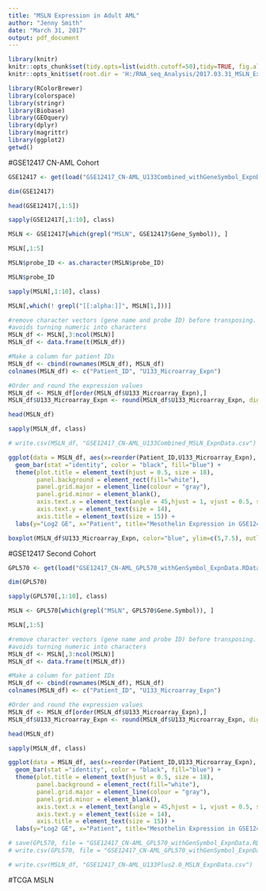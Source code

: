 ```yaml
---
title: "MSLN Expression in Adult AML"
author: "Jenny Smith"
date: "March 31, 2017"
output: pdf_document
---
```



```r
library(knitr)
knitr::opts_chunk$set(tidy.opts=list(width.cutoff=50),tidy=TRUE, fig.align='center')
knitr::opts_knit$set(root.dir = 'H:/RNA_seq_Analysis/2017.03.31_MSLN_Expression_inAdultAML/')
```


```r
library(RColorBrewer)
library(colorspace)
library(stringr)
library(Biobase)
library(GEOquery)
library(dplyr)
library(magrittr)
library(ggplot2)
getwd()
```


#GSE12417 CN-AML Cohort
```r
GSE12417 <- get(load("GSE12417_CN-AML_U133Combined_withGeneSymbol_ExpnData.RData"))
```

```r
dim(GSE12417)
```


```r
head(GSE12417[,1:5])
```

```r
sapply(GSE12417[,1:10], class)
```


```r
MSLN <- GSE12417[which(grepl("MSLN", GSE12417$Gene_Symbol)), ]

MSLN[,1:5]
```

```r
MSLN$probe_ID <- as.character(MSLN$probe_ID)
```

```r
MSLN$probe_ID
```

```r
sapply(MSLN[,1:10], class)
```


```r

MSLN[,which(! grepl("[[:alpha:]]", MSLN[1,]))]

```



```r
#remove character vectors (gene name and probe ID) before transposing. 
#avoids turning numeric into characters
MSLN_df <- MSLN[,3:ncol(MSLN)]
MSLN_df <- data.frame(t(MSLN_df))

#Make a column for patient IDs
MSLN_df <- cbind(rownames(MSLN_df), MSLN_df)
colnames(MSLN_df) <- c("Patient_ID", "U133_Microarray_Expn")

#Order and round the expression values
MSLN_df <- MSLN_df[order(MSLN_df$U133_Microarray_Expn),]
MSLN_df$U133_Microarray_Expn <- round(MSLN_df$U133_Microarray_Expn, digits = 4)
```

```r
head(MSLN_df)
```


```r
sapply(MSLN_df, class)
```

```r
# write.csv(MSLN_df, "GSE12417_CN-AML_U133Combined_MSLN_ExpnData.csv")
```

```r
ggplot(data = MSLN_df, aes(x=reorder(Patient_ID,U133_Microarray_Expn), y=U133_Microarray_Expn)) +
  geom_bar(stat ="identity", color = "black", fill="blue") + 
  theme(plot.title = element_text(hjust = 0.5, size = 18), 
        panel.background = element_rect(fill="white"), 
        panel.grid.major = element_line(colour = "gray"), 
        panel.grid.minor = element_blank(),
        axis.text.x = element_text(angle = 45,hjust = 1, vjust = 0.5, size = 3), 
        axis.text.y = element_text(size = 14),
        axis.title = element_text(size = 15)) + 
  labs(y="Log2 GE", x="Patient", title="Mesothelin Expression in GSE12417 CN-AML Cohort 1")

```



```r
boxplot(MSLN_df$U133_Microarray_Expn, color="blue", ylim=c(5,7.5), outline=FALSE ) #verrrry small 
```



#GSE12417 Second Cohort

```r
GPL570 <- get(load("GSE12417_CN-AML_GPL570_withGenSymbol_ExpnData.RData"))
```

```r
dim(GPL570)
```

```r
sapply(GPL570[,1:10], class)
```


```r
MSLN <- GPL570[which(grepl("MSLN", GPL570$Gene.Symbol)), ]

MSLN[,1:5]
```


```r
#remove character vectors (gene name and probe ID) before transposing. 
#avoids turning numeric into characters
MSLN_df <- MSLN[,3:ncol(MSLN)]
MSLN_df <- data.frame(t(MSLN_df))

#Make a column for patient IDs
MSLN_df <- cbind(rownames(MSLN_df), MSLN_df)
colnames(MSLN_df) <- c("Patient_ID", "U133_Microarray_Expn")

#Order and round the expression values
MSLN_df <- MSLN_df[order(MSLN_df$U133_Microarray_Expn),]
MSLN_df$U133_Microarray_Expn <- round(MSLN_df$U133_Microarray_Expn, digits = 4)
```

```r
head(MSLN_df)
```

```r
sapply(MSLN_df, class)
```


```r
ggplot(data = MSLN_df, aes(x=reorder(Patient_ID,U133_Microarray_Expn), y=U133_Microarray_Expn)) +
  geom_bar(stat ="identity", color = "black", fill="blue") + 
  theme(plot.title = element_text(hjust = 0.5, size = 18), 
        panel.background = element_rect(fill="white"), 
        panel.grid.major = element_line(colour = "gray"), 
        panel.grid.minor = element_blank(),
        axis.text.x = element_text(angle = 45,hjust = 1, vjust = 0.5, size = 3), 
        axis.text.y = element_text(size = 14),
        axis.title = element_text(size = 15)) + 
  labs(y="Log2 GE", x="Patient", title="Mesothelin Expression in GSE12417 CN-AML Cohort 2")

```


```r
# save(GPL570, file = "GSE12417_CN-AML_GPL570_withGenSymbol_ExpnData.RData")
# write.csv(GPL570, file = "GSE12417_CN-AML_GPL570_withGenSymbol_ExpnData.csv" )
```

```r
# write.csv(MSLN_df, "GSE12417_CN-AML_U133Plus2.0_MSLN_ExpnData.csv")
```



#TCGA MSLN 


